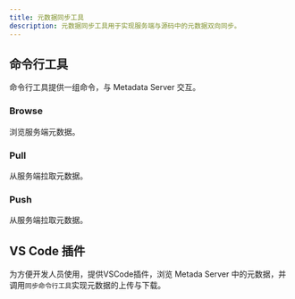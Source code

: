 ```yaml
---
title: 元数据同步工具
description: 元数据同步工具用于实现服务端与源码中的元数据双向同步。
---
```


## 命令行工具

命令行工具提供一组命令，与 Metadata Server 交互。

### Browse

浏览服务端元数据。

### Pull

从服务端拉取元数据。

### Push

从服务端拉取元数据。

## VS Code 插件

为方便开发人员使用，提供VSCode插件，浏览 Metada Server 中的元数据，并调用`同步命令行工具`实现元数据的上传与下载。